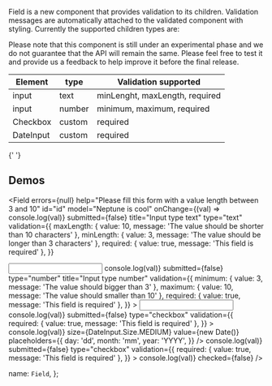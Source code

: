 
Field is a new component that provides validation to its children. Validation messages are automatically
attached to the validated component with styling. Currently the supported children types are:

<Alert type={Alert.Type.WARNING}>
  Please note that this component is still under an experimental phase and we do not guarantee that
  the API will remain the same. Please feel free to test it and provide us a feedback to help
  improve it before the final release.
</Alert>

<table className="docs-table table">
  <thead>
    <tr>
      <th>Element</th>
      <th>type</th>
      <th>Validation supported</th>
    </tr>
  </thead>
  <tbody>
    <tr>
      <td>input</td>
      <td>text</td>
      <td>minLenght, maxLength, required</td>
    </tr>
    <tr>
      <td>input</td>
      <td> number</td>
      <td>minimum, maximum, required</td>
    </tr>
    <tr>
      <td>Checkbox</td>
      <td>custom</td>
      <td>required</td>
    </tr>
    <tr>
      <td>DateInput</td>
      <td>custom</td>
      <td>required</td>
    </tr>
  </tbody>
</table>
<LiveEditorBlock code={code} scope={{ Field }} />
<GeneratePropsTable componentName="Field" />{' '}

## Demos

<Field
  errors={null}
  help="Please fill this form with a value length between 3 and 10"
  id="id"
  model="Neptune is cool"
  onChange={(val) => console.log(val)}
  submitted={false}
  title="Input type text"
  type="text"
  validation={{
    maxLength: { value: 10, message: 'The value should be shorter than 10 characters' },
    minLength: { value: 3, message: 'The value should be longer than 3 characters' },
    required: { value: true, message: 'This field is required' },
  }}
>
  <input type="text" className="form-control" />
</Field>
<Field
  errors={null}
  help="Please fill this form with a value between 3 and 10"
  id="id"
  model={null}
  onChange={(val) => console.log(val)}
  submitted={false}
  type="number"
  title="Input type number"
  validation={{
    minimum: { value: 3, message: 'The value should bigger than 3' },
    maximum: { value: 10, message: 'The value should smaller than 10' },
    required: { value: true, message: 'This field is required' },
  }}
>
  <input type="number" className="form-control" />
</Field>
<Field
  errors={null}
  help="Please insert a date."
  id="id"
  title="Date Input field"
  model={null}
  onChange={(val) => console.log(val)}
  submitted={false}
  type="checkbox"
  validation={{
    required: { value: true, message: 'This field is required' },
  }}
>
  <DateInput
    onChange={(val) => console.log(val)}
    size={DateInput.Size.MEDIUM}
    value={new Date()}
    placeholders={{
      day: 'dd',
      month: 'mm',
      year: 'YYYY',
    }}
  />
</Field>
<Field
  errors={null}
  help="Please check to accept the Neptune Web conditions."
  id="id"
  model={null}
  onChange={(val) => console.log(val)}
  submitted={false}
  type="checkbox"
  validation={{
    required: { value: true, message: 'This field is required' },
  }}
>
  <Checkbox label="label" onChange={(val) => console.log(val)} checked={false} />
</Field>

  name: `Field`,
};
